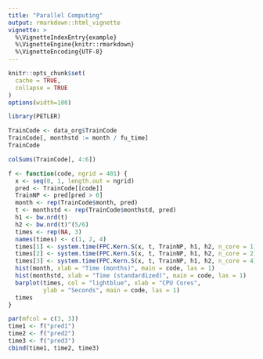 ```yaml
---
title: "Parallel Computing"
output: rmarkdown::html_vignette
vignette: >
  %\VignetteIndexEntry{example}
  %\VignetteEngine{knitr::rmarkdown}
  %\VignetteEncoding{UTF-8}
---
```


```r
knitr::opts_chunk$set(
  cache = TRUE,
  collapse = TRUE
)
options(width=100)
```

```r
library(PETLER)
```

```r
TrainCode <- data_org$TrainCode
TrainCode[, monthstd := month / fu_time]  
TrainCode
```

```r
colSums(TrainCode[, 4:6])
```

```r
f <- function(code, ngrid = 401) {
  x <- seq(0, 1, length.out = ngrid)  
  pred <- TrainCode[[code]]
  TrainNP <- pred[pred > 0] 
  month <- rep(TrainCode$month, pred)
  t <- monthstd <- rep(TrainCode$monthstd, pred)
  h1 <- bw.nrd(t)
  h2 <- bw.nrd(t)^(5/6)  
  times <- rep(NA, 3)
  names(times) <- c(1, 2, 4)
  times[1] <- system.time(FPC.Kern.S(x, t, TrainNP, h1, h2, n_core = 1))["elapsed"]
  times[2] <- system.time(FPC.Kern.S(x, t, TrainNP, h1, h2, n_core = 2))["elapsed"]
  times[3] <- system.time(FPC.Kern.S(x, t, TrainNP, h1, h2, n_core = 4))["elapsed"]
  hist(month, xlab = "Time (months)", main = code, las = 1)
  hist(monthstd, xlab = "Time (standardized)", main = code, las = 1)  
  barplot(times, col = "lightblue", xlab = "CPU Cores", 
          ylab = "Seconds", main = code, las = 1)  
  times
}
```

```r
par(mfcol = c(3, 3))
time1 <- f("pred1")
time2 <- f("pred2")
time3 <- f("pred3")
cbind(time1, time2, time3)
```
